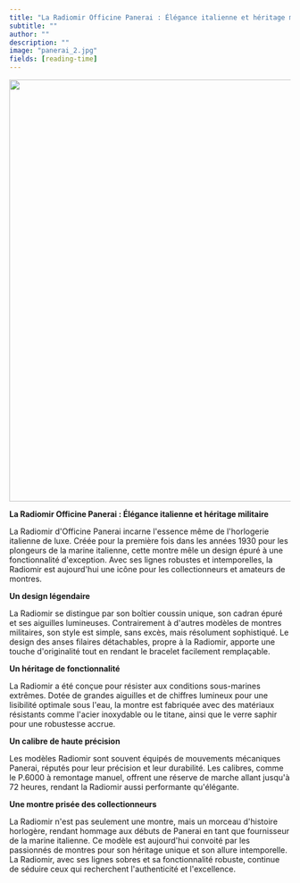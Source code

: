 ```yaml
---
title: "La Radiomir Officine Panerai : Élégance italienne et héritage militaire"
subtitle: ""
author: ""
description: ""
image: "panerai_2.jpg"
fields: [reading-time]
---
```


![](panerai_2.jpg){fig-align="center" width="20cm"}

**La Radiomir Officine Panerai : Élégance italienne et héritage militaire**

La Radiomir d\'Officine Panerai incarne l\'essence même de l\'horlogerie italienne de luxe. Créée pour la première fois dans les années 1930 pour les plongeurs de la marine italienne, cette montre mêle un design épuré à une fonctionnalité d\'exception. Avec ses lignes robustes et intemporelles, la Radiomir est aujourd\'hui une icône pour les collectionneurs et amateurs de montres.

**Un design légendaire**

La Radiomir se distingue par son boîtier coussin unique, son cadran épuré et ses aiguilles lumineuses. Contrairement à d\'autres modèles de montres militaires, son style est simple, sans excès, mais résolument sophistiqué. Le design des anses filaires détachables, propre à la Radiomir, apporte une touche d\'originalité tout en rendant le bracelet facilement remplaçable.

**Un héritage de fonctionnalité**

La Radiomir a été conçue pour résister aux conditions sous-marines extrêmes. Dotée de grandes aiguilles et de chiffres lumineux pour une lisibilité optimale sous l\'eau, la montre est fabriquée avec des matériaux résistants comme l\'acier inoxydable ou le titane, ainsi que le verre saphir pour une robustesse accrue.

**Un calibre de haute précision**

Les modèles Radiomir sont souvent équipés de mouvements mécaniques Panerai, réputés pour leur précision et leur durabilité. Les calibres, comme le P.6000 à remontage manuel, offrent une réserve de marche allant jusqu\'à 72 heures, rendant la Radiomir aussi performante qu\'élégante.

**Une montre prisée des collectionneurs**

La Radiomir n\'est pas seulement une montre, mais un morceau d\'histoire horlogère, rendant hommage aux débuts de Panerai en tant que fournisseur de la marine italienne. Ce modèle est aujourd\'hui convoité par les passionnés de montres pour son héritage unique et son allure intemporelle. La Radiomir, avec ses lignes sobres et sa fonctionnalité robuste, continue de séduire ceux qui recherchent l\'authenticité et l\'excellence.
